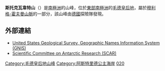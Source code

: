 '''斯托克瓦韋特山'''（{{lang-en|Storkvarvet Mountain}}）是[[南極洲|南極洲]]的山峰，位於[[東部南極洲|東部南極洲]]的[[毛德皇后地|毛德皇后地]]，屬於[[穆利格-霍夫曼山脈|穆利格-霍夫曼山脈]]的一部分，該山峰由[[德國|德國]]探險隊發現。

==外部連結==
* [http://geonames.usgs.gov/pls/gnispublic/ United States Geological Survey, Geographic Names Information System (GNIS)] {{Wayback|url=http://geonames.usgs.gov/pls/gnispublic/ |date=20080725002225 }}
* [https://web.archive.org/web/20100818063123/http://www.scar.org/information/ Scientific Committee on Antarctic Research (SCAR)]

{{Coord|71|45|S|6|54|E|display=title}}

{{DEFAULTSORT:Storkvarvet Mountain}}
[[Category:毛德皇后地山峰|Category:毛德皇后地山峰]]
[[Category:阿斯特里德公主海岸|Category:阿斯特里德公主海岸]]
[[Category:海拔3000公尺至3999公尺的南極洲山峰|020]]

{{PrincessAstridCoast-geo-stub}}